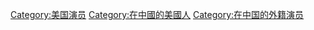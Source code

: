 [[Category:美国演员|Category:美国演员]]
[[Category:在中國的美國人|Category:在中國的美國人]]
[[Category:在中国的外籍演员|Category:在中国的外籍演员]]